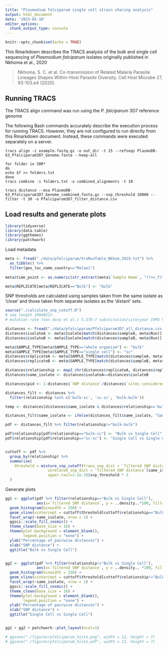 ```yaml
---
title: "Plasmodium falciparum single cell strain sharing analysis"
output: html_document
date: '2023-05-10'
editor_options: 
  chunk_output_type: console
---
```


```r
knitr::opts_chunk$set(echo = TRUE)
```

This Rmarkdown describes the TRACS analysis of the bulk and single cell sequencing of *Plasmodium falciparum* isolates originally published in Nkhoma et al., 2020

> Nkhoma, S. C. et al. Co-transmission of Related Malaria Parasite Lineages Shapes Within-Host Parasite Diversity. Cell Host Microbe 27, 93-103.e4 (2020).


## Running TRACS

The TRACS align command was run using the *P. falciparum* 3D7 reference genome

The following Bash commands accurately describe the execution process for running TRACS. However, they are not configured to run directly from this Rmarkdown document. Instead, these commands were executed separately on a server.

```
tracs align -i example.fastq.gz -o out_dir -t 15 --refseqs PlasmoDB-63_Pfalciparum3D7_Genome.fasta --keep-all
```

```
for folder in SRR*
do
echo $f >> folders.txt
done
tracs combine -i folders.txt -o combined_alignments -t 10
```

```
tracs distance --msa PlasmoDB-63_Pfalciparum3D7_Genome_combined.fasta.gz --snp_threshold 10000 --filter -t 30 -o Pfalciparum3D7_filter_distance.csv
```

## Load results and generate plots

```r
library(tidyverse)
library(data.table)
library(ggthemes)
library(patchwork)
```

Load metadata

```r
meta <- fread("./data/pfalciparum/SraRunTable_Nkhom_2019.txt") %>% 
  as_tibble() %>%
  filter(geo_loc_name_country=="Malawi")
  
meta$time_point <- as.numeric(str_extract(meta$`Sample Name`, "(?<=_T)\\d+"))

meta$REPLICATE[meta$REPLICATE=="Bulk"] <- "bulk"
```

SNP thresholds are calculated using samples taken from the same isolate as 'close' and those taken from separate isolates as the 'distant' sets.

```r
source("./calculate_snp_cutoff.R")
# seq length 29040213
# mutation rate (Van dorp et al.) 5.57E−7 substitution/site/year [HPD 95% 2.75E−8–1.06E−6]

distances <- fread("./data/pfalciparum/Pfalciparum3D7_all_distance.csv.gz") %>% as_tibble()
distances$isolateA <- meta$Isolate[match(distances$sampleA, meta$Run)]
distances$isolateB <- meta$Isolate[match(distances$sampleB, meta$Run)]

meta$SAMPLE_TYPE[meta$SAMPLE_TYPE=="whole organism"] <- "bulk"
meta$SAMPLE_TYPE[meta$SAMPLE_TYPE=="single cell"] <- "sc"
distances$replicateA <- meta$SAMPLE_TYPE[match(distances$sampleA, meta$Run)]
distances$replicateB <- meta$SAMPLE_TYPE[match(distances$sampleB, meta$Run)]

distances$relationship <- map2_chr(distances$replicateA, distances$replicateB, ~ paste(sort(gsub("[0-9]*", "", c(.x,.y))), collapse = '-'))
distances$same_isolate <- distances$isolateA==distances$isolateB

distances$pid <- 1-distances$`SNP distance`/distances$`sites considered`

distances_filt <- distances %>% 
  filter(relationship %in% c('bulk-sc', 'sc-sc', 'bulk-bulk'))

temp <- distances[distances$same_isolate & distances$relationship=='bulk-bulk',]

distances_filt$same_isolate <- ifelse(distances_filt$same_isolate, "Same isolate", "Different isolate")

pdf <- distances_filt %>% filter(relationship!="bulk-bulk")

pdf$relationship[pdf$relationship=="bulk-sc"] <- "Bulk vs Single Cell"
pdf$relationship[pdf$relationship=="sc-sc"] <- "Single Cell vs Single Cell"


cuttoff <- pdf %>%
  group_by(relationship) %>%
  summarise(
    threshold = mixture_snp_cutoff(trans_snp_dist = `filtered SNP distance`[same_isolate=="Same isolate"],
                   unrelated_snp_dist = `filtered SNP distance`[same_isolate!="Same isolate"],
                   upper.tail=1-1e-3)$snp_threshold * 3
  )
```

Generate plots 

```r
gg1 <- ggplot(pdf %>% filter(relationship=="Bulk vs Single Cell"), 
              aes(x=`filtered SNP distance`, y = ..density..*100, fill=same_isolate)) +
  geom_histogram(binwidth = 250) +
  geom_vline(xintercept = cuttoff$threshold[cuttoff$relationship=="Bulk vs Single Cell"], col='red') +
  facet_wrap(~same_isolate, nrow = 1) +
  ggsci::scale_fill_cosmic() +
  theme_clean(base_size = 16) +
  theme(plot.background = element_blank(),
        legend.position = "none") +
  ylab("Percentage of pairwise distances") +
  xlab("SNP distance") +
  ggtitle("Bulk vs Single Cell")


gg2 <- ggplot(pdf %>% filter(relationship!="Bulk vs Single Cell"), 
              aes(x=`filtered SNP distance`, y = ..density.. *100, fill=same_isolate)) +
  geom_histogram(binwidth = 250) +
  geom_vline(xintercept = cuttoff$threshold[cuttoff$relationship!="Bulk vs Single Cell"], col='red') +
  facet_wrap(~same_isolate, nrow = 1) +
  ggsci::scale_fill_cosmic() +
  theme_clean(base_size = 16) +
  theme(plot.background = element_blank(),
        legend.position = "none") +
  ylab("Percentage of pairwise distances") +
  xlab("SNP distance") +
  ggtitle("Single Cell vs Single Cell")


gg1 + gg2 + patchwork::plot_layout(ncol=1)

# ggsave("./figures/pfalciparum_histo.png", width = 12, height = 7)
# ggsave("./figures/pfalciparum_histo.pdf", width = 12, height = 7)
```